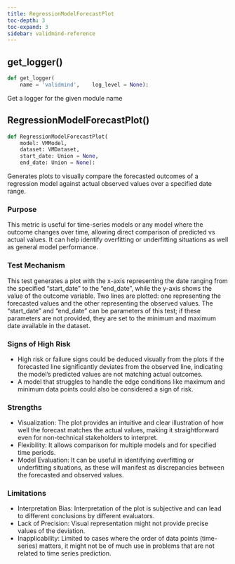 ```yaml
---
title: RegressionModelForecastPlot
toc-depth: 3
toc-expand: 3
sidebar: validmind-reference
---
```


## get_logger[()]{.muted}

```python
def get_logger(
    name = 'validmind',    log_level = None):
```

Get a logger for the given module name

## RegressionModelForecastPlot[()]{.muted}

```python
def RegressionModelForecastPlot(
    model: VMModel,
    dataset: VMDataset,
    start_date: Union = None,
    end_date: Union = None):
```

Generates plots to visually compare the forecasted outcomes of a regression model against actual observed values over a specified date range.

### Purpose

This metric is useful for time-series models or any model where the outcome changes over time, allowing direct comparison of predicted vs actual values. It can help identify overfitting or underfitting situations as well as general model performance.

### Test Mechanism

This test generates a plot with the x-axis representing the date ranging from the specified "start_date" to the "end_date", while the y-axis shows the value of the outcome variable. Two lines are plotted: one representing the forecasted values and the other representing the observed values. The "start_date" and "end_date" can be parameters of this test; if these parameters are not provided, they are set to the minimum and maximum date available in the dataset.

### Signs of High Risk

- High risk or failure signs could be deduced visually from the plots if the forecasted line significantly deviates from the observed line, indicating the model's predicted values are not matching actual outcomes.
- A model that struggles to handle the edge conditions like maximum and minimum data points could also be considered a sign of risk.

### Strengths

- Visualization: The plot provides an intuitive and clear illustration of how well the forecast matches the actual values, making it straightforward even for non-technical stakeholders to interpret.
- Flexibility: It allows comparison for multiple models and for specified time periods.
- Model Evaluation: It can be useful in identifying overfitting or underfitting situations, as these will manifest as discrepancies between the forecasted and observed values.

### Limitations

- Interpretation Bias: Interpretation of the plot is subjective and can lead to different conclusions by different evaluators.
- Lack of Precision: Visual representation might not provide precise values of the deviation.
- Inapplicability: Limited to cases where the order of data points (time-series) matters, it might not be of much use in problems that are not related to time series prediction.
